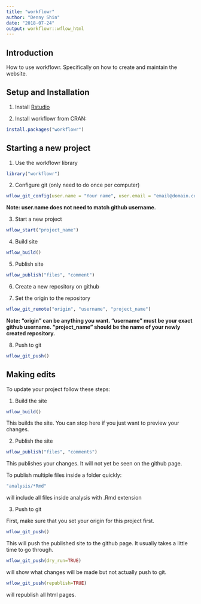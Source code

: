 ---
title: "workflowr"
author: "Denny Shin"
date: "2018-07-24"
output: workflowr::wflow_html
---

## **Introduction**

How to use workflowr. Specifically on how to create and maintain the website.


## **Setup and Installation**

1. Install [Rstudio](www.rstudio.com)

2. Install workflowr from CRAN:


```{r eval=FALSE}
install.packages("workflowr")
```

## Starting a new project

1. Use the workflowr library

```{r eval=FALSE}
library("workflowr")

```

2. Configure git (only need to do once per computer)

```{r eval=FALSE}
wflow_git_config(user.name = "Your name", user.email = "email@domain.com")
```

**Note: user.name does not need to match github username.**

3. Start a new project

```{r eval=FALSE}
wflow_start("project_name")
```

4. Build site

```{r eval=FALSE}
wflow_build()
```

5. Publish site

```{r eval=FALSE}
wflow_publish("files", "comment")
```

6. Create a new repository on github

7. Set the origin to the repository

```{r eval=FALSE}
wflow_git_remote("origin", "username", "project_name")
```

**Note: "origin" can be anything you want. "username" must be your exact github username. "project_name" should be the name of your newly created repository.**

8. Push to git

```{r eval=FALSE}
wflow_git_push()
```


## **Making edits**

To update your project follow these steps:

1. Build the site

```{r eval=FALSE}
wflow_build()
```

This builds the site. You can stop here if you just want to preview your changes.

2. Publish the site

```{r eval=FALSE}
wflow_publish("files", "comments")
```

This publishes your changes. It will not yet be seen on the github page.

To publish multiple files inside a folder quickly:

```{r eval=FALSE}
"analysis/*Rmd"
```

will include all files inside analysis with .Rmd extension

3. Push to git

First, make sure that you set your origin for this project first.

```{r eval=FALSE}
wflow_git_push()
```

This will push the published site to the github page. It usually takes a little time to go through.

```{r eval=FALSE}
wflow_git_push(dry_run=TRUE)
```
will show what changes will be made but not actually push to git.

```{r eval=FALSE}
wflow_git_push(republish=TRUE)
```
will republish all html pages.
